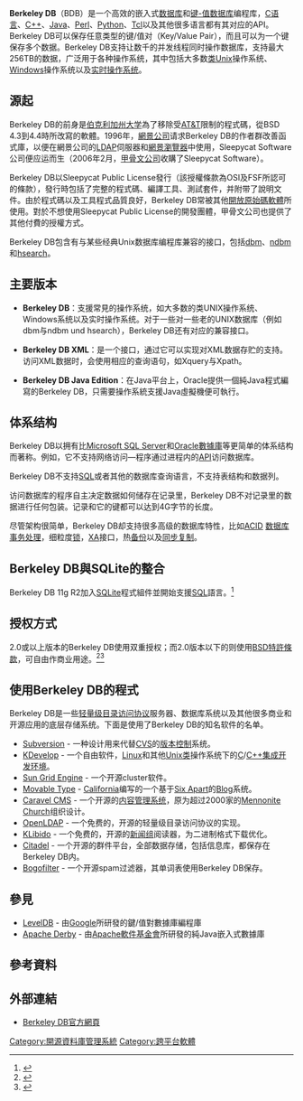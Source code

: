 {{noteTA
|G1=IT
|G2=FL
}}
'''Berkeley DB'''（BDB）是一个高效的嵌入式[[数据库|数据库]]和[[键-值数据库|键-值数据库]]编程库，[[C语言|C语言]]、[[C++|C++]]、[[Java|Java]]、[[Perl|Perl]]、[[Python|Python]]、[[Tcl|Tcl]]以及其他很多语言都有其对应的API。Berkeley DB可以保存任意类型的键/值对（Key/Value Pair），而且可以为一个键保存多个数据。Berkeley DB支持让数千的并发线程同时操作数据库，支持最大256TB的数据，广泛用于各种操作系统，其中包括大多数[[Unix-like|类Unix]]操作系统、[[Microsoft_Windows|Windows]]操作系统以及[[实时操作系统|实时操作系统]]。

== 源起 ==
Berkeley DB的前身是[[柏克萊加州大學|伯克利加州大学]]為了移除受[[AT&T|AT&T]]限制的程式碼，從BSD 4.3到4.4時所改寫的軟體。1996年，[[網景|網景公司]]请求Berkeley DB的作者群改善函式庫，以便在網景公司的[[LDAP|LDAP]]伺服器和[[網景_(瀏覽器)|網景瀏覽器]]中使用，Sleepycat Software公司便应运而生（2006年2月，[[甲骨文公司|甲骨文公司]]收購了Sleepycat Software）。

Berkeley DB以Sleepycat Public License發行（該授權條款為OSI及FSF所認可的條款），發行時包括了完整的程式碼、編譯工具、測試套件，并附带了說明文件。由於程式碼以及工具程式品質良好，Berkeley DB常被其他[[開放原始碼軟體|開放原始碼軟體]]所使用。對於不想使用Sleepycat Public License的開發團體，甲骨文公司也提供了其他付費的授權方式。

Berkeley DB包含有与某些经典Unix数据库编程库兼容的接口，包括[[dbm|dbm]]、[[ndbm|ndbm]]和[[hsearch|hsearch]]。

== 主要版本 ==
* '''Berkeley DB'''：支援常見的操作系统，如大多数的类UNIX操作系统、Windows系统以及实时操作系统。对于一些对一些老的UNIX数据库（例如dbm与ndbm und hsearch），Berkeley DB还有对应的兼容接口。

* '''Berkeley DB XML'''：是一个接口，通过它可以实现对XML数据存贮的支持。访问XML数据时，会使用相应的查询语句，如Xquery与Xpath。

* '''Berkeley DB Java Edition'''：在Java平台上，Oracle提供一個純Java程式編寫的Berkeley DB，只需要操作系統支援Java虛擬機便可執行。

== 体系结构 ==
Berkeley DB以拥有比[[Microsoft_SQL_Server|Microsoft SQL Server]]和[[Oracle數據庫|Oracle數據庫]]等更简单的体系结构而著称。例如，它不支持网络访问—程序通过进程内的[[API|API]]访问数据库。

Berkeley DB不支持[[SQL|SQL]]或者其他的数据库查询语言，不支持表结构和数据列。

访问数据库的程序自主决定数据如何储存在记录里，Berkeley DB不对记录里的数据进行任何包装。记录和它的键都可以达到4G字节的长度。

尽管架构很简单，Berkeley DB却支持很多高级的数据库特性，比如[[ACID|ACID]] [[数据库事务处理|数据库事务处理]]，细粒度[[锁_(计算机科学)|锁]]，[[X/Open_XA|XA]]接口，热[[备份|备份]]以及[[同步复制|同步复制]]。

== Berkeley DB與SQLite的整合 ==
Berkeley DB 11g R2加入[[SQLite|SQLite]]程式組件並開始支援[[SQL|SQL]]語言。<ref>{{Cite web |url=http://www.oracle.com/technetwork/database/berkeleydb/bdb-sqlite-comparison-wp-176431.pdf |title=Oracle Berkeley DB SQL API vs.SQLite API – Integration, Benefits and Differences |accessdate=2011-08-01 |archive-date=2011-08-12 |archive-url=https://web.archive.org/web/20110812024318/http://www.oracle.com/technetwork/database/berkeleydb/bdb-sqlite-comparison-wp-176431.pdf |dead-url=no }}</ref>

== 授权方式 ==
2.0或以上版本的Berkeley DB使用双重授权；而2.0版本以下的则使用[[BSD特許條款|BSD特許條款]]，可自由作商业用途。<ref>{{Cite web |url=http://www.oracle.com/technetwork/database/berkeleydb/downloads/licensing-098979.html |title=Oracle Berkeley DB Licensing Information |accessdate=2011-08-01 |archive-date=2011-08-28 |archive-url=https://web.archive.org/web/20110828062607/http://www.oracle.com/technetwork/database/berkeleydb/downloads/licensing-098979.html |dead-url=no }}</ref><ref>{{Cite web |url=http://members.shaw.ca/akochoi/articles/Db-1.85-the-original-BSD-license-Berkeley-DB/index.html |title=Db 1.85—the Original, BSD license Berkeley DB |accessdate=2011-08-01 |archive-date=2011-08-18 |archive-url=https://web.archive.org/web/20110818181702/http://members.shaw.ca/akochoi/articles/Db-1.85-the-original-BSD-license-Berkeley-DB/index.html |dead-url=no }}</ref>

== 使用Berkeley DB的程式 ==
Berkeley DB是一些[[轻量级目录访问协议|轻量级目录访问协议]]服务器、数据库系统以及其他很多商业和开源应用的底层存储系统。下面是使用了Berkeley DB的知名软件的名单。
* [[Subversion|Subversion]] - 一种设计用来代替[[协作版本系统|CVS]]的[[版本控制|版本控制]]系统。
* [[KDevelop|KDevelop]] - 一个自由软件，[[Linux|Linux]]和其他[[Unix-like|Unix类]]操作系统下的[[C|C]]/[[C++|C++]][[集成开发环境|集成开发环境]]。
* [[Sun_Grid_Engine|Sun Grid Engine]] - 一个开源cluster软件。
* [[Movable_Type|Movable Type]] - [[California|California]]编写的一个基于[[Six_Apart|Six Apart]]的[[weblog|Blog]]系统。
* [[Caravel_CMS|Caravel CMS]] - 一个开源的[[内容管理系统|内容管理系统]]，原为超过2000家的[[Mennonite_Church|Mennonite Church]]组织设计。
* [[OpenLDAP|OpenLDAP]] - 一个免费的，开源的轻量级目录访问协议的实现。
* [[KLibido|KLibido]] - 一个免费的，开源的[[新闻组|新闻组]]阅读器，为二进制格式下载优化。
* [[Citadel/UX|Citadel]] - 一个开源的群件平台，全部数据存储，包括信息库，都保存在Berkeley DB内。
* [[Bogofilter|Bogofilter]] - 一个开源spam过滤器，其单词表使用Berkeley DB保存。

== 參見 ==
* [[LevelDB|LevelDB]] - 由[[Google|Google]]所研發的鍵/值對數據庫編程庫
* [[Apache_Derby|Apache Derby]] - 由[[Apache軟件基金會|Apache軟件基金會]]所研發的純Java嵌入式數據庫

== 參考資料 ==
<references />

== 外部連結 ==
* {{en}} [http://www.oracle.com/us/products/database/berkeley-db/index.html Berkeley DB官方網頁] {{Wayback|url=http://www.oracle.com/us/products/database/berkeley-db/index.html |date=20110812065025 }}

{{Databases}}

[[Category:開源資料庫管理系統|Category:開源資料庫管理系統]]
[[Category:跨平台軟體|Category:跨平台軟體]]